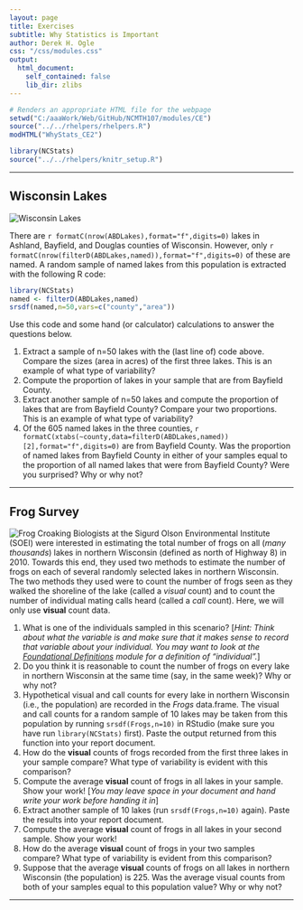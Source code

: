 ```yaml
---
layout: page
title: Exercises
subtitle: Why Statistics is Important
author: Derek H. Ogle
css: "/css/modules.css"
output:
  html_document:
    self_contained: false
    lib_dir: zlibs
---
```


```r
# Renders an appropriate HTML file for the webpage
setwd("C:/aaaWork/Web/GitHub/NCMTH107/modules/CE")
source("../../rhelpers/rhelpers.R")
modHTML("WhyStats_CE2")
```

```r
library(NCStats)
source("../../rhelpers/knitr_setup.R")
```

----

## Wisconsin Lakes
<img src="zimgs/wisconsin-lakes.jpg" alt="Wisconsin Lakes" class="img-right">

There are `r formatC(nrow(ABDLakes),format="f",digits=0)` lakes in Ashland, Bayfield, and Douglas counties of Wisconsin. However, only `r formatC(nrow(filterD(ABDLakes,named)),format="f",digits=0)` of these are named. A random sample of named lakes from this population is extracted with the following R code:

```r
library(NCStats)
named <- filterD(ABDLakes,named)
srsdf(named,n=50,vars=c("county","area"))
```

Use this code and some hand (or calculator) calculations to answer the questions below.

1. Extract a sample of n=50 lakes with the (last line of) code above. Compare the sizes (area in acres) of the first three lakes. This is an example of what type of variability?
1. Compute the proportion of lakes in your sample that are from Bayfield County.
1. Extract another sample of n=50 lakes and compute the proportion of lakes that are from Bayfield County? Compare your two proportions. This is an example of what type of variability?
1. Of the 605 named lakes in the three counties, `r formatC(xtabs(~county,data=filterD(ABDLakes,named))[2],format="f",digits=0)` are from Bayfield County. Was the proportion of named lakes from Bayfield County in either of your samples equal to the proportion of all named lakes that were from Bayfield County?  Were you surprised?  Why or why not?

----

## Frog Survey
<img src="zimgs/frog-croaking.jpg" alt="Frog Croaking" class="img-right">
Biologists at the Sigurd Olson Environmental Institute (SOEI) were interested in estimating the total number of frogs on all (*many thousands*) lakes in northern Wisconsin (defined as north of Highway 8) in 2010. Towards this end, they used two methods to estimate the number of frogs on each of several randomly selected lakes in northern Wisconsin. The two methods they used were to count the number of frogs seen as they walked the shoreline of the lake (called a *visual* count) and to count the number of individual mating calls heard (called a *call* count). Here, we will only use **visual** count data.

1. What is one of the individuals sampled in this scenario? [*Hint: Think about what the variable is and make sure that it makes sense to record that variable about your individual. You may want to look at the [Foundational Definitions](http://derekogle.com/NCMTH107/modules/FoundationalDefns) module for a definition of "individual".*]
1. Do you think it is reasonable to count the number of frogs on every lake in northern Wisconsin at the same time (say, in the same week)? Why or why not?
1. Hypothetical visual and call counts for every lake in northern Wisconsin (i.e., the population) are recorded in the *Frogs* data.frame. The visual and call counts for a random sample of 10 lakes may be taken from this population by running `srsdf(Frogs,n=10)` in RStudio (make sure you have run `library(NCStats)` first). Paste the output returned from this function into your report document.
1. How do the **visual** counts of frogs recorded from the first three lakes in your sample compare? What type of variability is evident with this comparison?
1. Compute the average **visual** count of frogs in all lakes in your sample. Show your work! [*You may leave space in your document and hand write your work before handing it in*]
1. Extract another sample of 10 lakes (run `srsdf(Frogs,n=10)` again). Paste the results into your report document.
1. Compute the average **visual** count of frogs in all lakes in your second sample. Show your work!
1. How do the average **visual** count of frogs in your two samples compare? What type of variability is evident from this comparison?
1. Suppose that the average **visual** counts of frogs on all lakes in northern Wisconsin (the population) is 225. Was the average visual counts from both of your samples equal to this population value? Why or why not?

----
